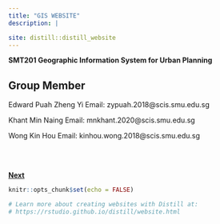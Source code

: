 ```yaml
---
title: "GIS WEBSITE"
description: |

site: distill::distill_website
---
```

**SMT201 Geographic Information System for Urban Planning**

## Group Member 
Edward Puah Zheng Yi  Email: zypuah.2018@scis.smu.edu.sg

Khant Min Naing  Email: mnkhant.2020@scis.smu.edu.sg 

Wong Kin Hou  Email: kinhou.wong.2018@scis.smu.edu.sg

\
\

**[Next](proposal.html)**

```r
knitr::opts_chunk$set(echo = FALSE)

# Learn more about creating websites with Distill at:
# https://rstudio.github.io/distill/website.html

```

